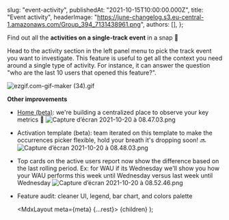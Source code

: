 
  slug: "event-activity",
  publishedAt: "2021-10-15T10:00:00.000Z",
  title: "Event activity",
  headerImage:
    "https://june-changelog.s3.eu-central-1.amazonaws.com/Group_394_7131438961.png",
  authors: [],
};

Find out all the **activities on a single-track event** in a snap 👀

Head to the activity section in the left panel menu to pick the track event you want to investigate. This feature is useful to get all the context you need around a single type of activity. For instance, it can answer the question "who are the last 10 users that opened this feature?".

![ezgif.com-gif-maker (34).gif](https://june-changelog.s3.eu-central-1.amazonaws.com/ezgif_com_gif_maker_34_c4d6926998.gif)

**Other improvements**

- [Home (beta)](https://app.june.so/a/gotomyworkspace/home): we're building a centralized place to observe your key metrics 🎉
  ![Capture d’écran 2021-10-20 à 08.47.03.png](https://june-changelog.s3.eu-central-1.amazonaws.com/Capture_d_ecran_2021_10_20_a_08_47_03_d6f7378ea1.png)
- Activation template (beta): team iterated on this template to make the occurrences picker flexible, hold your breath it's dropping soon! 🔜
  ![Capture d’écran 2021-10-20 à 08.48.03.png](https://june-changelog.s3.eu-central-1.amazonaws.com/Capture_d_ecran_2021_10_20_a_08_48_03_2a7c2b06d9.png)
- Top cards on the active users report now show the difference based on the last rolling period. Ex: for WAU if its Wednesday we'll show you how your WAU performs this week until Wednesday versus last week until Wednesday
  ![Capture d’écran 2021-10-20 à 08.52.46.png](https://june-changelog.s3.eu-central-1.amazonaws.com/Capture_d_ecran_2021_10_20_a_08_52_46_de44affe55.png)
- Feature audit: cleaner UI, legend, bar chart, and colors palette

  <MdxLayout meta={meta} {...rest}>
    {children}
  </MdxLayout>
);
